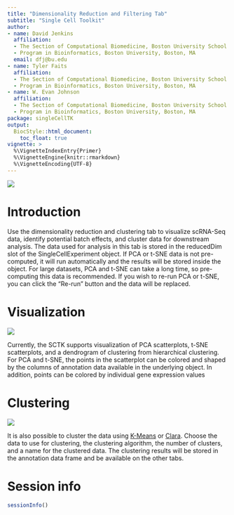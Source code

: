 ```yaml
---
title: "Dimensionality Reduction and Filtering Tab"
subtitle: "Single Cell Toolkit"
author:
- name: David Jenkins
  affiliation: 
  - The Section of Computational Biomedicine, Boston University School of Medicine, Boston, MA
  - Program in Bioinformatics, Boston University, Boston, MA
  email: dfj@bu.edu
- name: Tyler Faits
  affiliation: 
  - The Section of Computational Biomedicine, Boston University School of Medicine, Boston, MA
  - Program in Bioinformatics, Boston University, Boston, MA
- name: W. Evan Johnson
  affiliation: 
  - The Section of Computational Biomedicine, Boston University School of Medicine, Boston, MA
  - Program in Bioinformatics, Boston University, Boston, MA
package: singleCellTK
output: 
  BiocStyle::html_document:
    toc_float: true
vignette: >
  %\VignetteIndexEntry{Primer}
  %\VignetteEngine{knitr::rmarkdown}
  %\VignetteEncoding{UTF-8}
---
```


![](img/dr_01.png)

# Introduction

Use the dimensionality reduction and clustering tab to visualize scRNA-Seq data,
identify potential batch effects, and cluster data for downstream analysis. The
data used for analysis in this tab is stored in the reducedDim slot of the
SingleCellExperiment object. If PCA or t-SNE data is not pre-computed, it will
run automatically and the results will be stored inside the object. For large
datasets, PCA and t-SNE can take a long time, so pre-computing this data is
recommended. If you wish to re-run PCA or t-SNE, you can click the "Re-run"
button and the data will be replaced.

# Visualization

![](img/dr_02.png)

Currently, the SCTK supports visualization of PCA scatterplots, t-SNE
scatterplots, and a dendrogram of clustering from hierarchical clustering. For
PCA and t-SNE, the points in the scatterplot can be colored and shaped by the
columns of annotation data available in the underlying object. In addition,
points can be colored by individual gene expression values

# Clustering

![](img/dr_03.png)

It is also possible to cluster the data using
[K-Means](https://en.wikibooks.org/wiki/Data_Mining_Algorithms_In_R/Clustering/K-Means)
or [Clara](https://en.wikibooks.org/wiki/Data_Mining_Algorithms_In_R/Clustering/CLARA).
Choose the data to use for clustering, the clustering algorithm, the number of
clusters, and a name for the clustered data. The clustering results will be
stored in the annotation data frame and be available on the other tabs.

# Session info {.unnumbered}

```r
sessionInfo()
```
